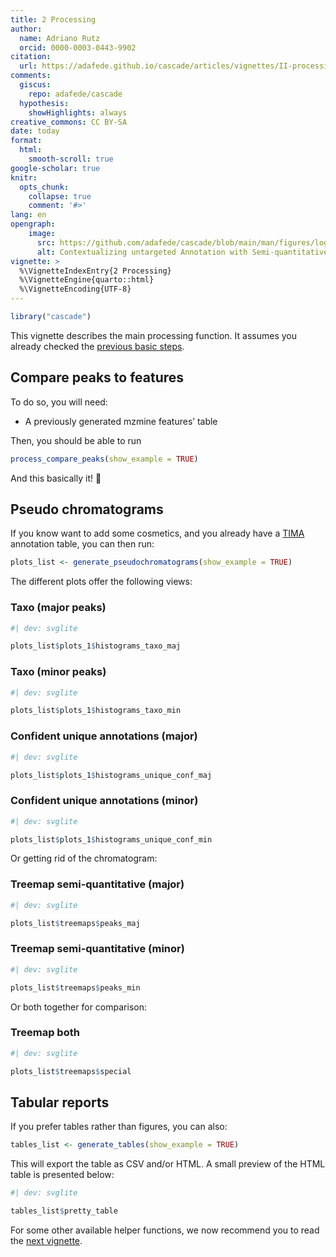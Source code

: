 ```yaml
---
title: 2 Processing
author: 
  name: Adriano Rutz
  orcid: 0000-0003-0443-9902
citation:
  url: https://adafede.github.io/cascade/articles/vignettes/II-processing.html
comments:
  giscus: 
    repo: adafede/cascade
  hypothesis:
    showHighlights: always
creative_commons: CC BY-SA
date: today
format:
  html:
    smooth-scroll: true
google-scholar: true
knitr:
  opts_chunk:
    collapse: true
    comment: '#>'
lang: en
opengraph:
    image:
      src: https://github.com/adafede/cascade/blob/main/man/figures/logo.svg
      alt: Contextualizing untargeted Annotation with Semi-quantitative Charged Aerosol Detection for pertinent characterization of natural Extracts
vignette: >
  %\VignetteIndexEntry{2 Processing}
  %\VignetteEngine{quarto::html}
  %\VignetteEncoding{UTF-8}
---
```


```r
library("cascade")
```

This vignette describes the main processing function.
It assumes you already checked the [previous basic steps](https://adafede.github.io/cascade/articles/I-basics.html).

## Compare peaks to features

To do so, you will need:

- A previously generated mzmine features' table

Then, you should be able to run

```r
process_compare_peaks(show_example = TRUE)
```

And this basically it! 🚀

## Pseudo chromatograms

If you know want to add some cosmetics, and you already have a [TIMA](https://taxonomicallyinformedannotation.github.io/tima) annotation table, you can then run:

```r
plots_list <- generate_pseudochromatograms(show_example = TRUE)
```

The different plots offer the following views:

### Taxo (major peaks)

```r
#| dev: svglite

plots_list$plots_1$histograms_taxo_maj
```

### Taxo (minor peaks)

```r
#| dev: svglite

plots_list$plots_1$histograms_taxo_min
```

### Confident unique annotations (major)

```r
#| dev: svglite

plots_list$plots_1$histograms_unique_conf_maj
```

### Confident unique annotations (minor)

```r
#| dev: svglite

plots_list$plots_1$histograms_unique_conf_min
```

Or getting rid of the chromatogram:

### Treemap semi-quantitative (major)

```r
#| dev: svglite

plots_list$treemaps$peaks_maj
```

### Treemap semi-quantitative (minor)

```r
#| dev: svglite

plots_list$treemaps$peaks_min
```

Or both together for comparison:

### Treemap both

```r
#| dev: svglite

plots_list$treemaps$special
```

## Tabular reports

If you prefer tables rather than figures, you can also:

```r
tables_list <- generate_tables(show_example = TRUE)
```

This will export the table as CSV and/or HTML.
A small preview of the HTML table is presented below:

```r
#| dev: svglite

tables_list$pretty_table
```

For some other available helper functions, we now recommend you to read the [next vignette](https://adafede.github.io/cascade/vignettes/articles/III-bonus.html).
